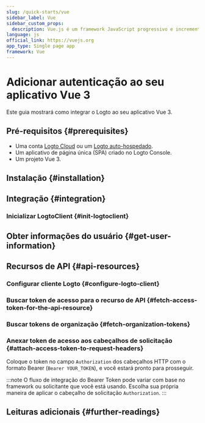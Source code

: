```yaml
---
slug: /quick-starts/vue
sidebar_label: Vue
sidebar_custom_props:
  description: Vue.js é um framework JavaScript progressivo e incrementalmente adotável para construir interfaces de usuário na web.
language: js
official_link: https://vuejs.org
app_type: Single page app
framework: Vue
---
```




# Adicionar autenticação ao seu aplicativo Vue 3

Este guia mostrará como integrar o Logto ao seu aplicativo Vue 3.

<GuideTip />

## Pré-requisitos \{#prerequisites}

- Uma conta [Logto Cloud](https://cloud.logto.io) ou um [Logto auto-hospedado](/introduction/set-up-logto-oss).
- Um aplicativo de página única (SPA) criado no Logto Console.
- Um projeto Vue 3.

## Instalação \{#installation}

<Installation />

## Integração \{#integration}

### Inicializar LogtoClient \{#init-logtoclient}

<InitClient />

<ImplementSignInAndSignOut />

<Checkpoint />

## Obter informações do usuário \{#get-user-information}

<GetUserInformation />

## Recursos de API \{#api-resources}

<ApiResourcesDescription />

### Configurar cliente Logto \{#configure-logto-client}

<ConfigApiResources />

### Buscar token de acesso para o recurso de API \{#fetch-access-token-for-the-api-resource}

<FetchAccessTokenForApiResources />

### Buscar tokens de organização \{#fetch-organization-tokens}

<FetchOrganizationTokenForUser />

### Anexar token de acesso aos cabeçalhos de solicitação \{#attach-access-token-to-request-headers}

Coloque o token no campo `Authorization` dos cabeçalhos HTTP com o formato Bearer (`Bearer YOUR_TOKEN`), e você estará pronto para prosseguir.

:::note
O fluxo de integração do Bearer Token pode variar com base no framework ou solicitante que você está usando. Escolha sua própria maneira de aplicar o cabeçalho de solicitação `Authorization`.
:::

## Leituras adicionais \{#further-readings}

<FurtherReadings />
